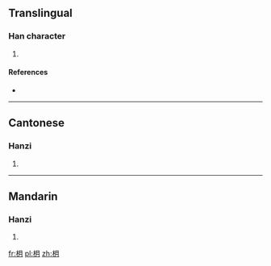 ==Translingual==

===Han character===
{{Han char|rn=75|rad=木|as=04|sn=8|four=|canj=木月 (DB), X木月 (XDB)|ids=⿰[[木]][[月]]}}

# {{defn|Han|sort=木04}}

====References====
* {{Han ref|kx=0514.190|dkj=14521|dj=0902.050|hdz=21173.090|uh=6782|ud=26498}}

----

==Cantonese==

===Hanzi===
{{yue-hanzi|jyut=[[wut6]]|y=wut6}}

# {{defn|lang=yue|sort=木04}}

----

==Mandarin==

===Hanzi===
{{cmn-hanzi|pin=[[wò]] ([[wo4]]), [[yuè]] ([[yue4]])|wg=wo<sup>4</sup>, yüeh<sup>4</sup>}}
# {{defn|lang=cmn|sort=木04}}

[[fr:枂]]
[[pl:枂]]
[[zh:枂]]